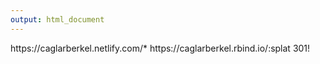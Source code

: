 ```yaml
---
output: html_document
---
```

https://caglarberkel.netlify.com/*  https://caglarberkel.rbind.io/:splat  301!
